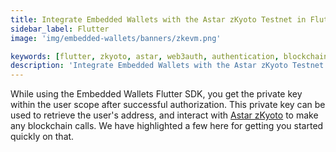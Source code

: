```yaml
---
title: Integrate Embedded Wallets with the Astar zKyoto Testnet in Flutter
sidebar_label: Flutter
image: 'img/embedded-wallets/banners/zkevm.png'

keywords: [flutter, zkyoto, astar, web3auth, authentication, blockchain]
description: 'Integrate Embedded Wallets with the Astar zKyoto Testnet in Flutter | Embedded Wallets'
---
```



While using the Embedded Wallets Flutter SDK, you get the private key within the user scope after successful authorization. This private key can be used to retrieve the user's address, and interact with [Astar zKyoto](https://docs.astar.network/docs/build/zkEVM/quickstart) to make any blockchain calls. We have highlighted a few here for getting you started quickly on that.

<EVMInteraction />

